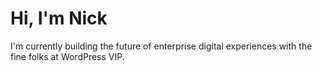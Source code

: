 # Hi, I'm Nick

I'm currently building the future of enterprise digital experiences with the fine folks at WordPress VIP.

